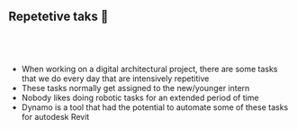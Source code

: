 ## Repetetive taks 🔂

## <br/>

- When working on a digital architectural project, there are some tasks that we do every day that are intensively repetitive
- These tasks normally get assigned to the new/younger intern
- Nobody likes doing robotic tasks for an extended period of time
- Dynamo is a tool that had the potential to automate some of these tasks for autodesk Revit
